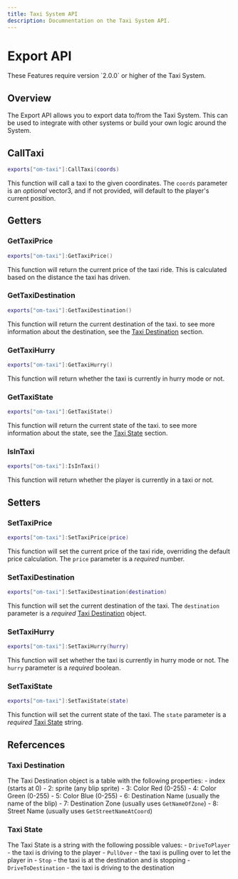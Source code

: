 ```yaml
---
title: Taxi System API
description: Documnentation on the Taxi System API.
---
```


# Export API


<Callout type="warning">
    These Features require version `2.0.0` or higher of the Taxi System.
</Callout>


## Overview

The Export API allows you to export data to/from the Taxi System. This can be used to integrate with other systems or build your own logic around the System.

## CallTaxi

```lua
exports["om-taxi"]:CallTaxi(coords)
```

This function will call a taxi to the given coordinates. The `coords` parameter is an *optional* vector3, and if not provided, will default to the player's current position.

## Getters

### GetTaxiPrice

```lua
exports["om-taxi"]:GetTaxiPrice()
```

This function will return the current price of the taxi ride. This is calculated based on the distance the taxi has driven.

### GetTaxiDestination

```lua
exports["om-taxi"]:GetTaxiDestination()
```

This function will return the current destination of the taxi. to see more information about the destination, see the [Taxi Destination](#taxi-destination) section.

### GetTaxiHurry

```lua
exports["om-taxi"]:GetTaxiHurry()
```

This function will return whether the taxi is currently in hurry mode or not.

### GetTaxiState

```lua
exports["om-taxi"]:GetTaxiState()
```

This function will return the current state of the taxi. to see more information about the state, see the [Taxi State](#taxi-state) section.

### IsInTaxi

```lua
exports["om-taxi"]:IsInTaxi()
```

This function will return whether the player is currently in a taxi or not.

## Setters

### SetTaxiPrice

```lua
exports["om-taxi"]:SetTaxiPrice(price)
```

This function will set the current price of the taxi ride, overriding the default price calculation. The `price` parameter is a *required* number.

### SetTaxiDestination

```lua
exports["om-taxi"]:SetTaxiDestination(destination)
```

This function will set the current destination of the taxi. The `destination` parameter is a *required* [Taxi Destination](#taxi-destination) object.

### SetTaxiHurry

```lua
exports["om-taxi"]:SetTaxiHurry(hurry)
```

This function will set whether the taxi is currently in hurry mode or not. The `hurry` parameter is a *required* boolean.

### SetTaxiState

```lua
exports["om-taxi"]:SetTaxiState(state)
```

This function will set the current state of the taxi. The `state` parameter is a *required* [Taxi State](#taxi-state) string.

## Refercences

### Taxi Destination

The Taxi Destination object is a table with the following properties:
    - index (starts at 0)
    - 2: sprite (any blip sprite)
    - 3: Color Red (0-255)
    - 4: Color Green (0-255)
    - 5: Color Blue (0-255)
    - 6: Destination Name (usually the name of the blip)
    - 7: Destination Zone (usually uses `GetNameOfZone`)
    - 8: Street Name (usually uses `GetStreetNameAtCoord`)

### Taxi State

The Taxi State is a string with the following possible values:
    - `DriveToPlayer` - the taxi is driving to the player
    - `PullOver` - the taxi is pulling over to let the player in
    - `Stop` - the taxi is at the destination and is stopping
    - `DriveToDestination` - the taxi is driving to the destination



